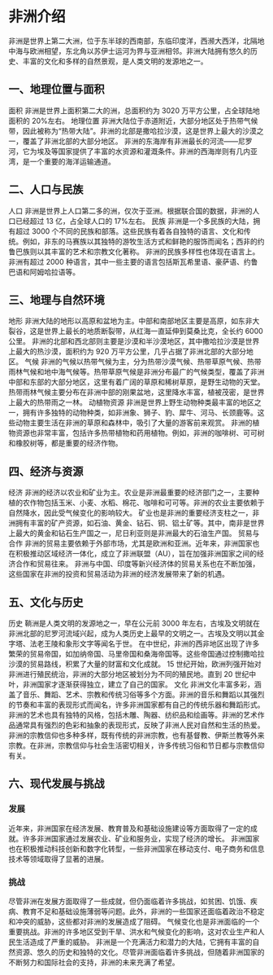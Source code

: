 # 非洲介绍
非洲是世界上第二大洲，位于东半球的西南部，东临印度洋，西濒大西洋，北隔地中海与欧洲相望，东北角以苏伊士运河为界与亚洲相邻。非洲大陆拥有悠久的历史、丰富的文化和多样的自然景观，是人类文明的发源地之一。

## 一、地理位置与面积
面积
非洲是世界上面积第二大的洲，总面积约为 3020 万平方公里，占全球陆地面积的 20%左右。
地理位置
非洲大陆位于赤道附近，大部分地区处于热带气候带，因此被称为“热带大陆”。非洲的北部是撒哈拉沙漠，这是世界上最大的沙漠之一，覆盖了非洲北部的大部分地区。
非洲的东海岸有非洲最长的河流——尼罗河，它为埃及等国家提供了丰富的水资源和灌溉条件。非洲的西海岸则有几内亚湾，是一个重要的海洋运输通道。
## 二、人口与民族
人口
非洲是世界上人口第二多的洲，仅次于亚洲。根据联合国的数据，非洲的人口已经超过 13 亿，占全球人口的 17%左右。
民族
非洲是一个多民族的大陆，拥有超过 3000 个不同的民族和部落。这些民族有着各自独特的语言、文化和传统。例如，非东的马赛族以其独特的游牧生活方式和鲜艳的服饰而闻名；西非的约鲁巴族则以其丰富的艺术和宗教文化著称。
非洲的民族多样性也体现在语言上。非洲有超过 2000 种语言，其中一些主要的语言包括斯瓦希里语、豪萨语、约鲁巴语和阿姆哈拉语等。
## 三、地理与自然环境
地形
非洲大陆的地形以高原和盆地为主。中部和南部地区主要是高原，如东非大裂谷，这是世界上最长的地质断裂带，从红海一直延伸到莫桑比克，全长约 6000 公里。
非洲的北部和西北部则主要是沙漠和半沙漠地区，其中撒哈拉沙漠是世界上最大的热沙漠，面积约为 920 万平方公里，几乎占据了非洲北部的大部分地区。
气候
非洲的气候以热带气候为主，分为热带沙漠气候、热带草原气候、热带雨林气候和地中海气候等。热带草原气候是非洲分布最广的气候类型，覆盖了非洲中部和东部的大部分地区，这里有着广阔的草原和稀树草原，是野生动物的天堂。
热带雨林气候主要分布在非洲中部的刚果盆地，这里降水丰富，植被茂密，是世界上最大的热带雨之一林。
动植物资源
非洲是世界上野生动物种类最丰富的地区之一，拥有许多独特的动物种类，如非洲象、狮子、豹、犀牛、河马、长颈鹿等。这些动物主要生活在非洲的草原和森林中，吸引了大量的游客前来观赏。
非洲的植物资源也非常丰富，包括许多热带植物和药用植物。例如，非洲的咖啡树、可可树和橡胶树等，都是重要的经济作物。
## 四、经济与资源
经济
非洲的经济以农业和矿业为主。农业是非洲最重要的经济部门之一，主要种植的农作物包括玉米、小麦、水稻、棉花、咖啡和可可等。非洲的农业主要依赖于自然降水，因此受气候变化的影响较大。
矿业也是非洲的重要经济支柱之一，非洲拥有丰富的矿产资源，如石油、黄金、钻石、铜、铝土矿等。其中，南非是世界上最大的黄金和钻石生产国之一，尼日利亚则是非洲最大的石油生产国。
贸易与合作
非洲的贸易主要依赖于外部市场，尤其是欧洲和亚洲。近年来，非洲国家也在积极推动区域经济一体化，成立了非洲联盟（AU），旨在加强非洲国家之间的经济合作和贸易往来。
非洲与中国、印度等新兴经济体的贸易关系也在不断加强，这些国家在非洲的投资和贸易活动为非洲的经济发展带来了新的机遇。
## 五、文化与历史
历史
鞝洲是人类文明的发源地之一，早在公元前 3000 年左右，古埃及文明就在非洲北部的尼罗河流域兴起，成为人类历史上最早的文明之一。古埃及文明以其金字塔、法老王陵和象形文字等闻名于世。
在中世纪，非洲的西非地区出现了许多繁荣的贸易帝国，如加纳帝国、马里帝国和桑海帝国等。这些帝国通过控制撒哈拉沙漠的贸易路线，积累了大量的财富和文化成就。
15 世纪开始，欧洲列强开始对非洲进行殖民统治，非洲的大部分地区被划分为不同的殖民地。直到 20 世纪中叶，非洲国家才逐渐获得独立，建立了自己的国家。
文化
非洲文化丰富多彩，涵盖了音乐、舞蹈、艺术、宗教和传统习俗等多个方面。非洲的音乐和舞蹈以其强烈的节奏和丰富的表现形式而闻名，许多非洲国家都有自己的传统乐器和舞蹈形式。
非洲的艺术也具有独特的风格，包括木雕、陶器、纺织品和绘画等。非洲的艺术作品通常具有强烈的色彩和抽象的表现形式，反映了非洲人民对自然和生活的热爱。
非洲的宗教信仰也多种多样，既有传统的非洲宗教，也有基督教、伊斯兰教等外来宗教。在非洲，宗教信仰与社会生活密切相关，许多传统习俗和节日都与宗教信仰有关。
## 六、现代发展与挑战
### 发展
近年来，非洲国家在经济发展、教育普及和基础设施建设等方面取得了一定的成就。许多非洲国家通过发展农业、矿业和服务业，实现了经济的增长。
非洲国家也在积极推动科技创新和数字化转型，一些非洲国家在移动支付、电子商务和信息技术等领域取得了显著的进展。
### 挑战
尽管非洲在发展方面取得了一些成就，但仍面临着许多挑战，如贫困、饥饿、疾病、教育不足和基础设施薄弱等问题。此外，非洲的一些国家还面临着政治不稳定和冲突的威胁，这些都对非洲的发展造成了阻碍。
气候变化也是非洲面临的一个重要挑战。非洲的许多地区受到干旱、洪水和气候变化的影响，这对农业生产和人民生活造成了严重的威胁。
非洲是一个充满活力和潜力的大陆，它拥有丰富的自然资源、悠久的历史和独特的文化。尽管非洲面临着许多挑战，但随着非洲国家的不断努力和国际社会的支持，非洲的未来充满了希望。
